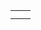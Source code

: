 {{en/scenarios by size}}

{|
|-
|style="border:none;background:white"|
{{en/Scenario/Alexander to Karthoum}}

|style="border:none;background:white"|

|-
|style="border:none;background:white"|

|style="border:none;background:white"|

|}